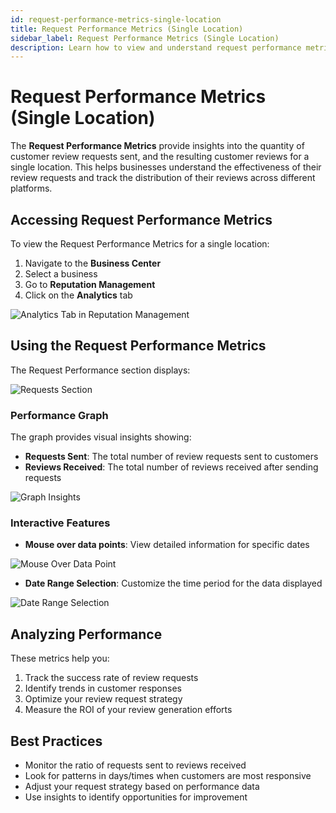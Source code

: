 ```yaml
---
id: request-performance-metrics-single-location
title: Request Performance Metrics (Single Location)
sidebar_label: Request Performance Metrics (Single Location)
description: Learn how to view and understand request performance metrics for a single location in Reputation Management
---
```


# Request Performance Metrics (Single Location)

The **Request Performance Metrics** provide insights into the quantity of customer review requests sent, and the resulting customer reviews for a single location. This helps businesses understand the effectiveness of their review requests and track the distribution of their reviews across different platforms.

## Accessing Request Performance Metrics

To view the Request Performance Metrics for a single location:

1. Navigate to the **Business Center**
2. Select a business
3. Go to **Reputation Management**
4. Click on the **Analytics** tab

![Analytics Tab in Reputation Management](/img/reputation-management/request-performance/analytics-tab.png)

## Using the Request Performance Metrics

The Request Performance section displays:

![Requests Section](/img/reputation-management/request-performance/requests-section.png)

### Performance Graph

The graph provides visual insights showing:

- **Requests Sent**: The total number of review requests sent to customers
- **Reviews Received**: The total number of reviews received after sending requests

![Graph Insights](/img/reputation-management/request-performance/graph-insights.png)

### Interactive Features

- **Mouse over data points**: View detailed information for specific dates

![Mouse Over Data Point](/img/reputation-management/request-performance/mouse-over.png)

- **Date Range Selection**: Customize the time period for the data displayed

![Date Range Selection](/img/reputation-management/request-performance/date-range.png)

## Analyzing Performance

These metrics help you:

1. Track the success rate of review requests
2. Identify trends in customer responses
3. Optimize your review request strategy
4. Measure the ROI of your review generation efforts

## Best Practices

- Monitor the ratio of requests sent to reviews received
- Look for patterns in days/times when customers are most responsive
- Adjust your request strategy based on performance data
- Use insights to identify opportunities for improvement